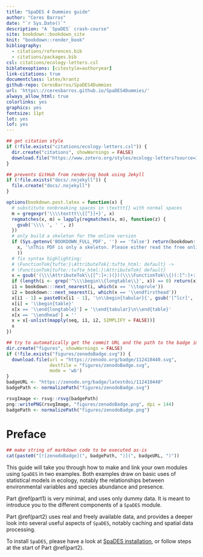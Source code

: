```yaml
---
title: "SpaDES 4 Dummies guide"
author: "Ceres Barros"
date: "`r Sys.Date()`"
description: "A `SpaDES` crash-course"
site: bookdown::bookdown_site
knit: "bookdown::render_book"
bibliography:
  - citations/references.bib
  - citations/packages.bib
csl: citations/ecology-letters.csl
biblatexoptions: [citestyle=authoryear]
link-citations: true
documentclass: latex/krantz
github-repo: CeresBarros/SpaDES4Dummies
url: 'https\://ceresbarros.github.io/SpaDES4Dummies/'
always_allow_html: true
colorlinks: yes
graphics: yes
fontsize: 11pt
lot: yes
lof: yes
---
```


```r
## get citation style
if (!file.exists("citations/ecology-letters.csl")) {
  dir.create("citations", showWarnings = FALSE)
  download.file("https://www.zotero.org/styles/ecology-letters?source=1", destfile = "citations/ecology-letters.csl")
}

## prevents GitHub from rendering book using Jekyll
if (!file.exists("docs/.nojekyll")) {
  file.create("docs/.nojekyll")
}

options(bookdown.post.latex = function(x) {
  # substitute nonbreaking spaces in \texttt{} with normal spaces
  m = gregexpr('\\\\texttt\\{[^}]+}', x)
  regmatches(x, m) = lapply(regmatches(x, m), function(z) {
    gsub('\\\\ ', ' ', z)
  })
  # only build a skeleton for the online version
  if (Sys.getenv('BOOKDOWN_FULL_PDF', '') == 'false') return(bookdown:::strip_latex_body(
    x, '\nThis PDF is only a skeleton. Please either read the free online HTML version, or purchase a hard-copy of this book.\n'
    ))
  # fix syntax highlighting:
  # \FunctionTok{tufte:}\AttributeTok{:tufte_html: default} ->
  # \FunctionTok{tufte::tufte_html:}\AttributeTok{ default}
  x = gsub('(\\\\AttributeTok\\{[^:]+:)(})(\\\\FunctionTok\\{)(:[^:]+:)', '\\1\\4\\2\\3', x)
  if (length(i <- grep('^\\\\begin\\{longtable\\}', x)) == 0) return(x)
  i1 = bookdown:::next_nearest(i, which(x == '\\toprule'))
  i2 = bookdown:::next_nearest(i, which(x == '\\endfirsthead'))
  x[i1 - 1] = paste0(x[i1 - 1], '\n\\begin{tabular}{', gsub('[^lcr]', '', gsub('.*\\[]', '', x[i])), '}')
  x[i] = '\\begin{table}'
  x[x == '\\end{longtable}'] = '\\end{tabular}\n\\end{table}'
  x[x == '\\endhead'] = ''
  x = x[-unlist(mapply(seq, i1, i2, SIMPLIFY = FALSE))]
  x
})
```

``` r
## try to automatically get the commit URL and the path to the badge image
dir.create("figures", showWarnings = FALSE)
if (!file.exists("figures/zenodoBadge.svg")) {
  download.file(url = "https://zenodo.org/badge/112410440.svg",
                destfile = "figures/zenodoBadge.svg",
                mode = 'wb')
}
badgeURL <- "https://zenodo.org/badge/latestdoi/112410440"
badgePath <- normalizePath("figures/zenodoBadge.svg")

rsvgImage <- rsvg::rsvg(badgePath)
png::writePNG(rsvgImage, "figures/zenodoBadge.png", dpi = 144)
badgePath <- normalizePath("figures/zenodoBadge.png")
```

# Preface {-}

``` r
## make string of markdown code to be executed as-is
cat(paste0("[![zenodoBadge](", badgePath, ")](", badgeURL, ")"))
```


This guide will take you through how to make and link your own modules using `SpaDES` in two examples. Both examples draw on basic uses of statistical models in ecology, notably the relationships between environmental variables and species abundance and presence. 

Part \@ref(part1) is very minimal, and uses only dummy data. It is meant to introduce you to the different components of a `SpaDES` module.

Part \@ref(part2) uses real and freely available data, and provides a deeper look into several useful aspects of `SpaDES`, notably caching and spatial data processing.

To install `SpaDES`, please have a look at [SpaDES installation](https://github.com/PredictiveEcology/SpaDES/wiki/Installation), or follow steps at the start of Part \@ref(part2).
